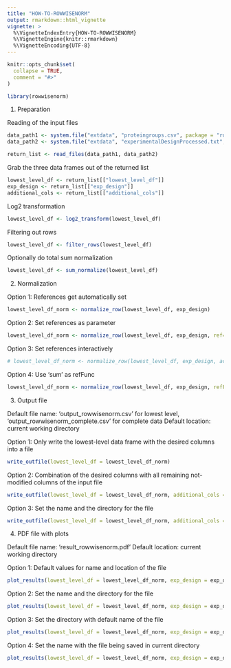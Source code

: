 ```yaml
---
title: "HOW-TO-ROWWISENORM"
output: rmarkdown::html_vignette
vignette: >
  %\VignetteIndexEntry{HOW-TO-ROWWISENORM}
  %\VignetteEngine{knitr::rmarkdown}
  %\VignetteEncoding{UTF-8}
---
```


```r
knitr::opts_chunk$set(
  collapse = TRUE,
  comment = "#>"
)
```

```r
library(rowwisenorm)
```


1. Preparation

Reading of the input files
```r
data_path1 <- system.file("extdata", "proteingroups.csv", package = "rowwisenorm")
data_path2 <- system.file("extdata", "experimentalDesignProcessed.txt", package = "rowwisenorm")

return_list <- read_files(data_path1, data_path2)
```

Grab the three data frames out of the returned list
```r
lowest_level_df <- return_list[["lowest_level_df"]]
exp_design <- return_list[["exp_design"]]
additional_cols <- return_list[["additional_cols"]]
```

Log2 transformation
```r
lowest_level_df <- log2_transform(lowest_level_df)
```

Filtering out rows
```r
lowest_level_df <- filter_rows(lowest_level_df)
```

Optionally do total sum normalization 
```r
lowest_level_df <- sum_normalize(lowest_level_df)
```


2. Normalization

Option 1: References get automatically set
```r
lowest_level_df_norm <- normalize_row(lowest_level_df, exp_design)
```

Option 2: Set references as parameter
```r
lowest_level_df_norm <- normalize_row(lowest_level_df, exp_design, ref=c("L", "M", "H"))
```

Option 3: Set references interactively
```r
# lowest_level_df_norm <- normalize_row(lowest_level_df, exp_design, active = TRUE)
```

Option 4: Use 'sum' as refFunc
```r
lowest_level_df_norm <- normalize_row(lowest_level_df, exp_design, refFunc = "sum")
```


3. Output file

Default file name: 'output_rowwisenorm.csv' for lowest level, 
                  'output_rowwisenorm_complete.csv' for complete data
Default location: current working directory

Option 1: Only write the lowest-level data frame with the desired columns into a file
```r
write_outfile(lowest_level_df = lowest_level_df_norm)
```

Option 2: Combination of the desired columns with all remaining not-modified columns of the input file
```r
write_outfile(lowest_level_df = lowest_level_df_norm, additional_cols = additional_cols)
```

Option 3: Set the name and the directory for the file
```r
write_outfile(lowest_level_df = lowest_level_df_norm, additional_cols = additional_cols, filename = "myfile", output_dir = "myout")
```


4. PDF file with plots

Default file name: 'result_rowwisenorm.pdf'
Default location: current working directory

Option 1: Default values for name and location of the file
```r
plot_results(lowest_level_df = lowest_level_df_norm, exp_design = exp_design)
```

Option 2: Set the name and the directory for the file
```r
plot_results(lowest_level_df = lowest_level_df_norm, exp_design = exp_design, main = "my_rowwisenorm_result", output_dir = "res")
```

Option 3: Set the directory with default name of the file 
```r
plot_results(lowest_level_df = lowest_level_df_norm, exp_design = exp_design, output_dir = "res")
```

Option 4: Set the name with the file being saved in current directory
```r
plot_results(lowest_level_df = lowest_level_df_norm, exp_design = exp_design, main = "my_rowwisenorm_result")
```

